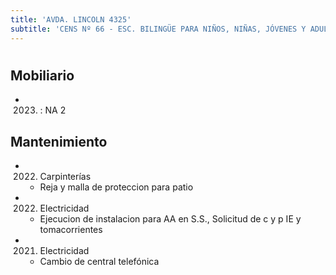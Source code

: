 ```yaml
---
title: 'AVDA. LINCOLN 4325'
subtitle: 'CENS Nº 66 - ESC. BILINGÜE PARA NIÑOS, NIÑAS, JÓVENES Y ADULTOS CON DISCAPACIDAD AUDITIVA Y FORMACIÓN INTEGRAL N° 28  B. AYROLO - ESEA EN DANZA RAMICONE CURSO VOCACIONAL DE FOLKLORE N° 15'
---
```


#


## Mobiliario

*  (2023) : NA 2 





## Mantenimiento

*  (2022) Carpinterías 
    + Reja y malla de proteccion para patio

*  (2022) Electricidad 
    + Ejecucion de instalacion para AA en S.S., Solicitud de c y p IE y tomacorrientes

*  (2021) Electricidad 
    + Cambio de central telefónica



